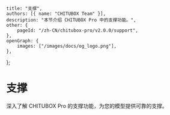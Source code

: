 	title: "支撑",
	authors: [{ name: "CHITUBOX Team" }],
	description: "本节介绍 CHITUBOX Pro 中的支撑功能。",
	other: {
		pageId: "/zh-CN/chitubox-pro/v2.0.0/support",
	},
	openGraph: {
		images: ["/images/docs/og_logo.png"],
	},
};

# 支撑

深入了解 CHITUBOX Pro 的支撑功能，为您的模型提供可靠的支撑。
